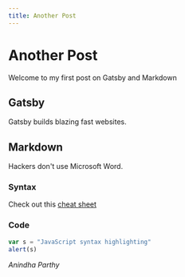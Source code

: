 ```yaml
---
title: Another Post
---
```


# Another Post

Welcome to my first post on Gatsby and Markdown

## Gatsby

Gatsby builds blazing fast websites.

## Markdown

Hackers don't use Microsoft Word.

### Syntax

Check out this [cheat sheet](https://github.com/adam-p/markdown-here/wiki/Markdown-Cheatsheet)

### Code

```js
var s = "JavaScript syntax highlighting"
alert(s)
```

_Anindha Parthy_
